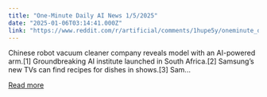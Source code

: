 ```yaml
---
title: "One-Minute Daily AI News 1/5/2025"
date: "2025-01-06T03:14:41.000Z"
link: "https://www.reddit.com/r/artificial/comments/1hupe5y/oneminute_daily_ai_news_152025/"
---
```


Chinese robot vacuum cleaner company reveals model with an AI-powered arm.[1]
 Groundbreaking AI institute launched in South Africa.[2]
 Samsung’s new TVs can find recipes for dishes in shows.[3]
 Sam...

[Read more](https://www.reddit.com/r/artificial/comments/1hupe5y/oneminute_daily_ai_news_152025/)
